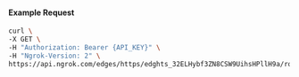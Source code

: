 #### Example Request

```bash
curl \
-X GET \
-H "Authorization: Bearer {API_KEY}" \
-H "Ngrok-Version: 2" \
https://api.ngrok.com/edges/https/edghts_32ELHybf3ZN8CSW9UihsHPllH9a/routes/edghtsrt_32ELHu61Q2TXFNwVZyCqH9iAwYH/response_headers
```
